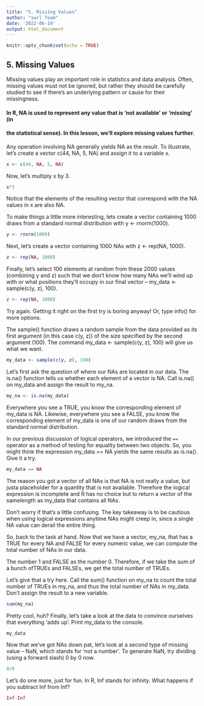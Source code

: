```yaml
---
title: "5. Missing Values"
author: "swrl Team"
date: '2022-06-19'
output: html_document
---
```


```r
knitr::opts_chunk$set(echo = TRUE)
``` 
## 5. Missing Values

 Missing values play an important role in statistics and data analysis. Often,
 missing values must not be ignored, but rather they should be carefully studied
 to see if there's an underlying pattern or cause for their missingness.

#### In R, NA is used to represent any value that is 'not available' or 'missing' (in
#### the statistical sense). In this lesson, we'll explore missing values further.

Any operation involving NA generally yields NA as the result. To illustrate,
let's create a vector c(44, NA, 5, NA) and assign it to a variable x.

```r
x <- c(44, NA, 5, NA)
```
Now, let's multiply x by 3.

```r
x*3
```
Notice that the elements of the resulting vector that correspond with the NA
values in x are also NA.

To make things a little more interesting, lets create a vector containing 1000
draws from a standard normal distribution with y <- rnorm(1000).

```r
y <- rnorm(1000)
```

Next, let's create a vector containing 1000 NAs with z <- rep(NA, 1000).

```r
z <- rep(NA, 1000)
```

 Finally, let's select 100 elements at random from these 2000 values (combining y and z) such that we don't know how many NAs we'll wind up with or what positions they'll occupy in our final vector -- my_data <- sample(c(y, z), 100).

```r
z <- rep(NA, 1000)
```

Try again. Getting it right on the first try is boring anyway! Or, type info()
for more options.

The sample() function draws a random sample from the data provided as its first
argument (in this case c(y, z)) of the size specified by the second argument
(100). The command my_data <- sample(c(y, z), 100) will give us what we want.

```r
my_data <- sample(c(y, z), 100)
```
Let's first ask the question of where our NAs are located in our data. The
is.na() function tells us whether each element of a vector is NA. Call is.na() on my_data and assign the result to my_na.

```r
my_na <- is.na(my_data)
```

Everywhere you see a TRUE, you know the corresponding element of my_data is NA.
Likewise, everywhere you see a FALSE, you know the corresponding element of
my_data is one of our random draws from the standard normal distribution.

In our previous discussion of logical operators, we introduced the `==` operator
as a method of testing for equality between two objects. So, you might think the
expression my_data == NA yields the same results as is.na(). Give it a try.

```r
my_data == NA
```

The reason you got a vector of all NAs is that NA is not really a value, but justa placeholder for a quantity that is not available. Therefore the logical
expression is incomplete and R has no choice but to return a vector of the samelength as my_data that contains all NAs.

Don't worry if that's a little confusing. The key takeaway is to be cautious when using logical expressions anytime NAs might creep in, since a single NA value can derail the entire thing.

So, back to the task at hand. Now that we have a vector, my_na, that has a TRUE for every NA and FALSE for every numeric value, we can compute the total number
of NAs in our data.

The number 1 and FALSE as the number 0. Therefore, if we take the sum of a bunch ofTRUEs and FALSEs, we get the total number of TRUEs.

Let's give that a try here. Call the sum() function on my_na to count the total
number of TRUEs in my_na, and thus the total number of NAs in my_data. Don't
assign the result to a new variable.

```r
sum(my_na)
```

Pretty cool, huh? Finally, let's take a look at the data to convince ourselves
that everything 'adds up'. Print my_data to the console.

```r
my_data
```

Now that we've got NAs down pat, let's look at a second type of missing value --
NaN, which stands for 'not a number'. To generate NaN, try dividing (using a
forward slash) 0 by 0 now.

```r
0/0
```

Let's do one more, just for fun. In R, Inf stands for infinity. What happens if
you subtract Inf from Inf?

```r
Inf-Inf
```
